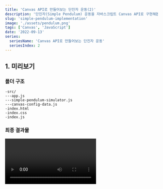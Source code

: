 ```yaml
---
title: 'Canvas API로 만들어보는 단진자 운동(2)'
description: '단진자(Simple Pendulum) 운동을 자바스크립트 Canvas API로 구현해봅시다.'
slug: 'simple-pendulum-implementation'
image: './assets/pendulum.png'
tags: ['Canvas', 'JavaScript']
date: '2022-09-13'
series:
  seriesName: 'Canvas API로 만들어보는 단진자 운동'
  seriesIndex: 2
---
```



## 1. 미리보기

### 폴더 구조

```
-src/
---app.js
---simple-pendulum-simulator.js
---canvas-config-data.js
-index.html
-index.css
-index.js
```

### 최종 결과물

<Video video={pendulumSwing} type="mp4" />

### 전체 소스코드

[공존의 깃허브: 단진자 운동](https://github.com/gongzone/implementations/tree/main/pendulum)

## 2. HTML,CSS 셋팅

본격적인 프로그래밍에 들어가기에 앞서, 문서 구조를 만들고 그 위에 기본적인 스타일을 적용한다.

**_index.html_**

```html{8,9,12}
<!DOCTYPE html>
<html lang="en">
  <head>
    <meta charset="UTF-8" />
    <meta http-equiv="X-UA-Compatible" content="IE=edge" />
    <meta name="viewport" content="width=device-width, initial-scale=1.0" />
    <title>Simple Pendulum</title>
    <link rel="stylesheet" href="index.css" />
    <script src="index.js" type="module"></script>
  </head>
  <body>
    <canvas id="canvas"></canvas>
  </body>
</html>
```

Canvas API는 JavaScript와 HTML `<canvas>` 엘리먼트를 통해 그래픽을 그리기위한 수단을 제공한다.
따라서 `<canvas id="canvas"></canvas>` 같이 id 선택자를 부여하여 자바스크립트를 통해 컨트롤할 수 있도록 만든다.

**_index.css_**

```css
* {
  margin: 0;
  padding: 0;
}

html {
  width: 100%;
  height: 100%;
}

body {
  width: 100%;
  height: 100%;
  background-color: black;
}

canvas {
  width: 100%;
  height: 100%;
}
```

## 3. Canvas 관련 데이터 설정

Canvas 설정에 관련된 데이터들을 정의한다. 
이 역시 별도의 클래스로 모듈화할 수 있지만, 간략하게 표현하기 위하여 해당 파일을 하나의 모듈로 취급하고 각각 변수로서 선언하였다.
위 HTML `<script>` 태그에 `type="module"` 구문을 넣었기 때문에 `export`한 데이터들을 필요한 모듈에서 `import`할 수 있다.

**_src/canvas-config-data.js_**

```js
export const canvas = document.getElementById('canvas');
export const ctx = canvas.getContext('2d');
export const pixelRatio = window.devicePixelRatio;

export const getFullWidth = () => document.body.clientWidth;
export const getFullHeight = () => document.body.clientHeight;
```
`ctx`는 캔버스의 드로잉 컨텍스트 객체를 담고있다. 즉, 이 객체를 통해 그리기 관련 메소드를 사용할 수 있다.

`pixelRatio`는 현재 표시 장치의 물리적 픽셀과 CSS 픽셀의 비율을 숫자 값으로서 가지고 있다 (`window.devicePixelRatio`).
이 값이 필요한 이유는 고밀도 디스플레이와 표준 디스플레이 간의 렌더링 차이에 대응하기 위해서이다.
(**HiDPI, Retina**와 같은 고밀도 디스플레이는 같은 객체를 그릴 때 더 많은 픽셀을 사용한다.)
즉, 이 값을 통해 캔버스 스케일을 조정하지 않으면, 
고밀도 디스플레이 화면에 그려지는 객체들이 뿌옇게 나타날 수 있다는 것이다.

`getFullWidth`와 `getFullHeight`를 함수로 선언한 것은 리사이즈 시 문제를 고려하기 위해서이다. 
즉, 변수로 선언해두면 현재 시점 `<body>`의 내부 너비와 높이가 변수에 한번 할당되고 끝이지만, 
함수로 선언해두면 **호출한 시점**의 너비와 높이 값을 그때마다 반환 받을 수 있기 때문에 함수로 작성하였다.

## 4. App Class 구현

같은 결과물이라도 그 목표에 도달하기에는 여러 방법이 존재한다. 
나는 단진자 운동 애니메이션을 구현하는 데에 있어 크게 **두 가지의 역할**로 모듈을 분리하기로 하였다.
하나는 Canvas 화면을 조정하여 스크린에 시뮬레이터를 렌더링하는 `App Class`이며, 
다른 하나는 단진자 운동 관련 데이터를 계산하고 필요한 객체를 그리는 역할의 `SimplePendulumSimulator Class`이다.
해당 목차에서는 `App Class`를 구현해보도록 하겠다.

추가적으로, 
이 글의 목표는 <Link to="/posts/simple-pendulum-theory">이전 글</Link>에서 언급한 내용을 바탕으로 
실제 단진자 운동의 모션을 구현해내는 것이다. 그 이상의 기능 추가나 확장성은 기대하지 않는다.


**_src/app.js_**

```js
import { 
  canvas, 
  ctx, 
  pixelRatio, 
  getFullWidth, 
  getFullHeight 
  } from './canvas-config-data.js';

class App {
  #simulator;

  constructor(simulator) {
    this.#simulator = simulator; // 외부로부터 simulator를 받아온다.

    this.#adjustCanvasScale();
    addEventListener('resize', this.#adjustCanvasScale.bind(this)); // 리사이즈 시에도 스케일을 조정한다.
  }

  // Canvas 스케일(화면 비율)을 조정한다.
  #adjustCanvasScale() {
    canvas.width = getFullWidth() * pixelRatio;
    canvas.height = getFullHeight() * pixelRatio;
    ctx.scale(pixelRatio, pixelRatio);
  }

  // 해당 시뮬레이션을 애니메이션으로 화면에 렌더링한다.
  render() {
    window.requestAnimationFrame(this.render.bind(this));
    ctx.clearRect(0, 0, getFullWidth(), getFullHeight());

    this.#simulator.run(); // 시뮬레이터를 실행시킨다.
  }
}

export default App;
```

## 5. 단진자 시뮬레이터(SimplePendulumSimulator) Class 구현

먼저 이전 글의 내용을 복기해보고 코드를 확인해보자.

<Callout>
(1) 우리의 목표는 프레임마다 추의 중심점이 위치하는 x좌표와 y좌표를 찾는 것이다.

(2) 그 위치를 찾기 위한 공식을 구한다.

- x = Length \* sin(θ) + 축(Pivot)의 x좌표
- y = Length \* cos(θ) + 축(Pivot)의 y좌표

(3) 변수인 각의 크기를 얻기 위해 각가속도를 계산해야 한다.

(4) 중력 수직 성분의 힘이 진자에 가하는 알짜힘(Net Force)이 됨으로 그 힘을 통해 각가속도를 구할 수 있다.

- 중력 수직 성분의 힘(F) = m \* gsin(θ)
- 각가속도(F / m) = g \* sin(θ)
</Callout>

**_src/simple-pendulum-simulator.js_**

```js
import { 
  ctx, 
  getFullWidth 
  } from './canvas-config-data.js';

class SimplePendulumSimulator {
  #length;
  #gravity;

  #angle;
  #angularVelocity;
  #angularAccerelation;

  constructor() {
    this.#length = 400; // 줄의 길이 (임의 할당)
    this.#gravity = 0.00098; // 중력 가속도 (임의 할당)

    this.#angle = Math.PI / 4; // 초기 각의 크기 설정 (임의 할당)
    this.#angularVelocity = 0; // 초기 각속도 (정지 상태)
    this.#angularAccerelation = 0; // 초기 각가속도 (정지 상태)
  }

  // 축의 좌표 계산
  get #pivotPosition() {
    return {
      x: getFullWidth() / 2,
      y: -5,
    };
  }

  // 추의 중심점 좌표 계산
  get #targetPosition() {
    return {
      x: this.#length * Math.sin(this.#angle) + this.#pivotPosition.x,
      y: this.#length * Math.cos(this.#angle) + this.#pivotPosition.y + 5,
    };
  }

  // 추 그리기
  #drawBob() {
    ctx.beginPath();
    ctx.fillStyle = 'orange';
    ctx.arc(this.#targetPosition.x, this.#targetPosition.y, 40, 0, Math.PI * 2, false);
    ctx.fill();
    ctx.closePath();
  }

  // 줄 그리기
  #drawLine() {
    ctx.beginPath();
    ctx.strokeStyle = 'orange';
    ctx.lineWidth = 8;
    ctx.moveTo(this.#pivotPosition.x, this.#pivotPosition.y);
    ctx.lineTo(this.#targetPosition.x, this.#targetPosition.y);
    ctx.stroke();
    ctx.closePath();
  }

  // 각의 크기 값 업데이트 (적분 개념)
  #updateAngle() {
    this.#angularAccerelation = -1 * this.#gravity * Math.sin(this.#angle); // 각가속도 계산 공식 대입
    this.#angularVelocity += this.#angularAccerelation;
    this.#angle += this.#angularVelocity;
  }

  // 시뮬레이터 구동
  run() {
    this.#drawBob();
    this.#drawLine();
    this.#updateAngle();
  }
}

export default SimplePendulumSimulator;
```

몇 가지 사항들을 짚고 넘어가보자.

바닐라 자바스크립트에서도 해쉬 `#` prefix 를 추가해 private class 필드를 선언할 수 있게 되었다. (ES2019)

`this.#gravity`는 중력가속도를 의미하는데 값이 왜 0.00098인지 의아할 수 있다. 
실제 자연계에서의 중력가속도는 약 9.8 m / s^2 이다.
하지만 캔버스 세계에서는 픽셀 단위이기 때문에 단위가 불일치 하다. 따라서 나는 임의로 1/10000 을 곱해 스케일을 조정하였다.

`this.#angle`에 Math.PI / 4 값을 할당해 초기에 45도인 상태에서 시작하게 만들었다.

`get #pivotPosition()`에서 y 값에 -5를 할당한 것은 단진자가 스윙할 때, 붕 뜨는 영역이 생기기 때문이다.

`#updateAngle()`에서 기존 각가속도 계산 공식에 -1를 곱한 것은 부호를 바꿔 올바른 방향으로 스윙하기 위해서이다.

`run()` 메소드 만이 외부에서 사용하도록 제공되는 인터페이스이다.

## 6. 마무리 작업

마지막 작업으로서 클라이언트 단에서 `App class`에 시뮬레이터 의존성을 주입하고 (**dependency injection**),
`render()` 메소드를 호출한다.

**_index.js_**

```js
import App from './src/app.js';
import SimplePendulumSimulator from './src/simple-pendulum-simulator.js';

const app = new App(new SimplePendulumSimulator());
app.render();
```
여기까지 마쳤다면, 단진자의 아름답고 우아한 스윙을 느긋하게 감상해보자.

<Callout kind="info">
  단진자의 가정에서 볼 수 있듯이 공기 저항력 같은 마찰력을 고려하지 않았기 때문에 우리의 진자는 영원히 같은 진폭을 유지하며 흔들릴 것입니다. 
  임의로 저항력을 주어 제동이 걸리게 하고 싶다면 아래와 같은 코드를 추가하면 됩니다.

  `this.angularVelocity *= 0.99 (damping value)`

  이렇게 하면 속도가 점차 줄기 때문에 damping effect(감쇠 효과)을 얻을 수 있습니다.
</Callout>
